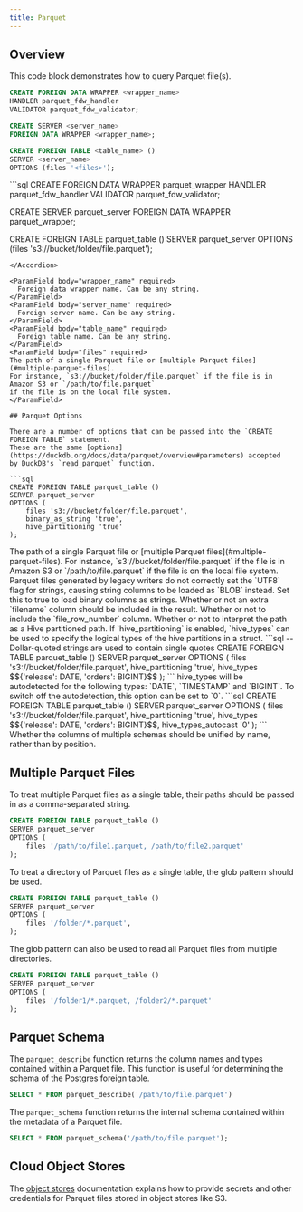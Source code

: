 ```yaml
---
title: Parquet
---
```


## Overview

This code block demonstrates how to query Parquet file(s).

```sql
CREATE FOREIGN DATA WRAPPER <wrapper_name>
HANDLER parquet_fdw_handler
VALIDATOR parquet_fdw_validator;

CREATE SERVER <server_name>
FOREIGN DATA WRAPPER <wrapper_name>;

CREATE FOREIGN TABLE <table_name> ()
SERVER <server_name>
OPTIONS (files '<files>');
```

<Accordion title = "Example Usage">
```sql
CREATE FOREIGN DATA WRAPPER parquet_wrapper
HANDLER parquet_fdw_handler
VALIDATOR parquet_fdw_validator;

CREATE SERVER parquet_server
FOREIGN DATA WRAPPER parquet_wrapper;

CREATE FOREIGN TABLE parquet_table ()
SERVER parquet_server
OPTIONS (files 's3://bucket/folder/file.parquet');

````
</Accordion>

<ParamField body="wrapper_name" required>
  Foreign data wrapper name. Can be any string.
</ParamField>
<ParamField body="server_name" required>
  Foreign server name. Can be any string.
</ParamField>
<ParamField body="table_name" required>
  Foreign table name. Can be any string.
</ParamField>
<ParamField body="files" required>
The path of a single Parquet file or [multiple Parquet files](#multiple-parquet-files).
For instance, `s3://bucket/folder/file.parquet` if the file is in Amazon S3 or `/path/to/file.parquet`
if the file is on the local file system.
</ParamField>

## Parquet Options

There are a number of options that can be passed into the `CREATE FOREIGN TABLE` statement.
These are the same [options](https://duckdb.org/docs/data/parquet/overview#parameters) accepted
by DuckDB's `read_parquet` function.

```sql
CREATE FOREIGN TABLE parquet_table ()
SERVER parquet_server
OPTIONS (
    files 's3://bucket/folder/file.parquet',
    binary_as_string 'true',
    hive_partitioning 'true'
);
````

<ParamField body="files" required>
The path of a single Parquet file or [multiple Parquet files](#multiple-parquet-files).
For instance, `s3://bucket/folder/file.parquet` if the file is in Amazon S3 or `/path/to/file.parquet`
if the file is on the local file system.
</ParamField>
<ParamField body="binary_as_string" default="false">
Parquet files generated by legacy writers do not correctly set the `UTF8` flag for strings,
causing string columns to be loaded as `BLOB` instead. Set this to true to load binary columns as
strings.
</ParamField>
<ParamField body="filename" default="false">
Whether or not an extra `filename` column should be included in the result.
</ParamField>
<ParamField body="file_row_number" default="false">
Whether or not to include the `file_row_number` column.
</ParamField>
<ParamField body="hive_partitioning" default="false">
Whether or not to interpret the path as a Hive partitioned path.
</ParamField>
<ParamField body="hive_types">
If `hive_partitioning` is enabled, `hive_types` can be used to specify the logical types of the hive
partitions in a struct.
<Accordion title = "Example Usage">
```sql
-- Dollar-quoted strings are used to contain single quotes
CREATE FOREIGN TABLE parquet_table ()
SERVER parquet_server
OPTIONS (
    files 's3://bucket/folder/file.parquet',
    hive_partitioning 'true',
    hive_types $${'release': DATE, 'orders': BIGINT}$$
);
```
</Accordion>
</ParamField>
<ParamField body="hive_types_autocast">
hive_types will be autodetected for the following types: `DATE`, `TIMESTAMP` and `BIGINT`.
To switch off the autodetection, this option can be set to `0`.
<Accordion title = "Example Usage">
```sql
CREATE FOREIGN TABLE parquet_table ()
SERVER parquet_server
OPTIONS (
    files 's3://bucket/folder/file.parquet',
    hive_partitioning 'true',
    hive_types $${'release': DATE, 'orders': BIGINT}$$,
    hive_types_autocast '0'
);
```
</Accordion>
</ParamField>
<ParamField body="union_by_name" default="false">
Whether the columns of multiple schemas should be unified by name, rather than by position.
</ParamField>

## Multiple Parquet Files

To treat multiple Parquet files as a single table, their paths should be passed in as a comma-separated
string.

```sql
CREATE FOREIGN TABLE parquet_table ()
SERVER parquet_server
OPTIONS (
    files '/path/to/file1.parquet, /path/to/file2.parquet'
);
```

To treat a directory of Parquet files as a single table, the glob pattern should be used.

```sql
CREATE FOREIGN TABLE parquet_table ()
SERVER parquet_server
OPTIONS (
    files '/folder/*.parquet',
);
```

The glob pattern can also be used to read all Parquet files from multiple directories.

```sql
CREATE FOREIGN TABLE parquet_table ()
SERVER parquet_server
OPTIONS (
    files '/folder1/*.parquet, /folder2/*.parquet'
);
```

## Parquet Schema

The `parquet_describe` function returns the column names and types contained within a Parquet file. This function is useful
for determining the schema of the Postgres foreign table.

```sql
SELECT * FROM parquet_describe('/path/to/file.parquet')
```

The `parquet_schema` function returns the internal schema contained within the metadata of a Parquet file.

```sql
SELECT * FROM parquet_schema('/path/to/file.parquet');
```

## Cloud Object Stores

The [object stores](/ingest/object_stores) documentation explains how to provide secrets and other credentials for
Parquet files stored in object stores like S3.
